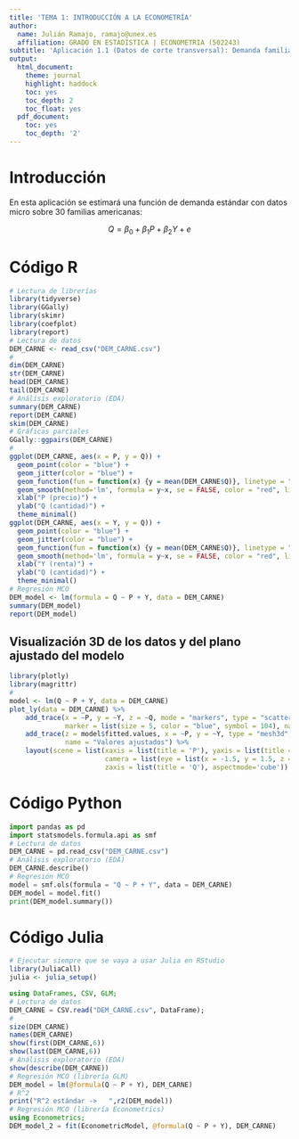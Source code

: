 ```yaml
---
title: 'TEMA 1: INTRODUCCIÓN A LA ECONOMETRÍA'
author:
  name: Julián Ramajo, ramajo@unex.es
  affiliation: GRADO EN ESTADÍSTICA | ECONOMETRIA (502243)
subtitle: 'Aplicación 1.1 (Datos de corte transversal): Demanda familiar de carne'
output:
  html_document:
    theme: journal
    highlight: haddock
    toc: yes
    toc_depth: 2
    toc_float: yes
  pdf_document:
    toc: yes
    toc_depth: '2'
---
```


# Introducción

En esta aplicación se estimará una función de demanda estándar con datos micro sobre 30 familias americanas:

$$Q = \beta_0 + \beta_1P + \beta_2Y + e$$

# Código R

```r
# Lectura de librerías
library(tidyverse)
library(GGally)
library(skimr)
library(coefplot)
library(report)
# Lectura de datos 
DEM_CARNE <- read_csv("DEM_CARNE.csv")
#
dim(DEM_CARNE)
str(DEM_CARNE)
head(DEM_CARNE)
tail(DEM_CARNE)
# Análisis exploratorio (EDA)
summary(DEM_CARNE)
report(DEM_CARNE)
skim(DEM_CARNE)
# Gráficas parciales
GGally::ggpairs(DEM_CARNE)
#
ggplot(DEM_CARNE, aes(x = P, y = Q)) +
  geom_point(color = "blue") +
  geom_jitter(color = "blue") +
  geom_function(fun = function(x) {y = mean(DEM_CARNE$Q)}, linetype = "dotdash") +
  geom_smooth(method='lm', formula = y~x, se = FALSE, color = "red", linetype = "dashed") +
  xlab("P (precio)") +
  ylab("Q (cantidad)") +
  theme_minimal()
ggplot(DEM_CARNE, aes(x = Y, y = Q)) +
  geom_point(color = "blue") +
  geom_jitter(color = "blue") +
  geom_function(fun = function(x) {y = mean(DEM_CARNE$Q)}, linetype = "dotdash") +
  geom_smooth(method='lm', formula = y~x, se = FALSE, color = "red", linetype = "dashed") +
  xlab("Y (renta)") +
  ylab("Q (cantidad)") +
  theme_minimal()
# Regresión MCO
DEM_model <- lm(formula = Q ~ P + Y, data = DEM_CARNE)
summary(DEM_model)
report(DEM_model)
```

## Visualización 3D de los datos y del plano ajustado del modelo

```r
library(plotly)
library(magrittr)
#  
model <- lm(Q ~ P + Y, data = DEM_CARNE)  
plot_ly(data = DEM_CARNE) %>%
    add_trace(x = ~P, y = ~Y, z = ~Q, mode = "markers", type = "scatter3d",
              marker = list(size = 5, color = "blue", symbol = 104), name = "Observaciones") %>% 
    add_trace(z = model$fitted.values, x = ~P, y = ~Y, type = "mesh3d", 
              name = "Valores ajustados") %>%
    layout(scene = list(xaxis = list(title = 'P'), yaxis = list(title = 'Y'),
                        camera = list(eye = list(x = -1.5, y = 1.5, z = 0)),
                        zaxis = list(title = 'Q'), aspectmode='cube')) 
```

# Código Python

```python
import pandas as pd
import statsmodels.formula.api as smf
# Lectura de datos
DEM_CARNE = pd.read_csv("DEM_CARNE.csv")
# Análisis exploratorio (EDA)
DEM_CARNE.describe()
# Regresión MCO
model = smf.ols(formula = "Q ~ P + Y", data = DEM_CARNE)
DEM_model = model.fit()
print(DEM_model.summary())
```

# Código Julia

```r
# Ejecutar siempre que se vaya a usar Julia en RStudio
library(JuliaCall)
julia <- julia_setup()
```

```julia
using DataFrames, CSV, GLM;
# Lectura de datos
DEM_CARNE = CSV.read("DEM_CARNE.csv", DataFrame);
#
size(DEM_CARNE)
names(DEM_CARNE)
show(first(DEM_CARNE,6))
show(last(DEM_CARNE,6))
# Análisis exploratorio (EDA)
show(describe(DEM_CARNE))
# Regresión MCO (librería GLM)
DEM_model = lm(@formula(Q ~ P + Y), DEM_CARNE)
# R^2
print("R^2 estándar ->   ",r2(DEM_model))
# Regresión MCO (librería Econometrics)
using Econometrics;
DEM_model_2 = fit(EconometricModel, @formula(Q ~ P + Y), DEM_CARNE)
```


